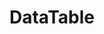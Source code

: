 

<Meta title="Layout/DataTable" component={DataTable} />

# DataTable

<Description of={DataTable} />


<ArgsTable of={DataTable} />

<Canvas>
  <Story name="DataTable">
    <DataTable value={[
      {
        "id": "1000",
        "code": "f230fh0g3",
        "name": "Bamboo Watch",
        "description": "Product Description",
        "image": "bamboo-watch.jpg",
        "price": 65,
        "category": "Accessories",
        "quantity": 24,
        "inventoryStatus": "INSTOCK",
        "rating": 5
      },
      {
        "id": "1001",
        "code": "nvklal433",
        "name": "Black Watch",
        "description": "Product Description",
        "image": "black-watch.jpg",
        "price": 72,
        "category": "Accessories",
        "quantity": 61,
        "inventoryStatus": "INSTOCK",
        "rating": 4
      },
      {
        "id": "1002",
        "code": "zz21cz3c1",
        "name": "Blue Band",
        "description": "Product Description",
        "image": "blue-band.jpg",
        "price": 79,
        "category": "Fitness",
        "quantity": 2,
        "inventoryStatus": "LOWSTOCK",
        "rating": 3
      },
      {
        "id": "1003",
        "code": "244wgerg2",
        "name": "Blue T-Shirt",
        "description": "Product Description",
        "image": "blue-t-shirt.jpg",
        "price": 29,
        "category": "Clothing",
        "quantity": 25,
        "inventoryStatus": "INSTOCK",
        "rating": 5
      },
      {
        "id": "1004",
        "code": "h456wer53",
        "name": "Bracelet",
        "description": "Product Description",
        "image": "bracelet.jpg",
        "price": 15,
        "category": "Accessories",
        "quantity": 73,
        "inventoryStatus": "INSTOCK",
        "rating": 4
      },
      {
        "id": "1005",
        "code": "av2231fwg",
        "name": "Brown Purse",
        "description": "Product Description",
        "image": "brown-purse.jpg",
        "price": 120,
        "category": "Accessories",
        "quantity": 0,
        "inventoryStatus": "OUTOFSTOCK",
        "rating": 4
      },
      {
        "id": "1006",
        "code": "bib36pfvm",
        "name": "Chakra Bracelet",
        "description": "Product Description",
        "image": "chakra-bracelet.jpg",
        "price": 32,
        "category": "Accessories",
        "quantity": 5,
        "inventoryStatus": "LOWSTOCK",
        "rating": 3
      },
      {
        "id": "1007",
        "code": "mbvjkgip5",
        "name": "Galaxy Earrings",
        "description": "Product Description",
        "image": "galaxy-earrings.jpg",
        "price": 34,
        "category": "Accessories",
        "quantity": 23,
        "inventoryStatus": "INSTOCK",
        "rating": 5
      },
      {
        "id": "1008",
        "code": "vbb124btr",
        "name": "Game Controller",
        "description": "Product Description",
        "image": "game-controller.jpg",
        "price": 99,
        "category": "Electronics",
        "quantity": 2,
        "inventoryStatus": "LOWSTOCK",
        "rating": 4
      },
      {
        "id": "1009",
        "code": "cm230f032",
        "name": "Gaming Set",
        "description": "Product Description",
        "image": "gaming-set.jpg",
        "price": 299,
        "category": "Electronics",
        "quantity": 63,
        "inventoryStatus": "INSTOCK",
        "rating": 3
      }
  ]}>
      <Column field="code" header="Code" sortable />
      <Column field="name" header="Name" sortable />
      <Column field="category" header="Category" sortable />
      <Column field="quantity" header="Quantity" sortable />
    </DataTable>
  </Story>
</Canvas>
